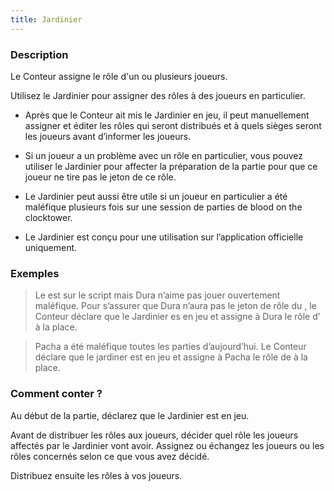 ```yaml
---
title: Jardinier
---
```



<Fabled CONTREBANDIER header />

### Description

Le Conteur assigne le rôle d'un ou plusieurs joueurs.

Utilisez le Jardinier pour assigner des rôles à des joueurs en particulier.

-   Après que le Conteur ait mis le Jardinier en jeu, il peut manuellement assigner et éditer les rôles qui seront distribués et à quels sièges seront les joueurs avant d’informer les joueurs.

-   Si un joueur a un problème avec un rôle en particulier, vous pouvez utiliser le Jardinier pour affecter la préparation de la partie pour que ce joueur ne tire pas le jeton de ce rôle.

-   Le Jardinier peut aussi être utile si un joueur en particulier a été maléfique plusieurs fois sur une session de parties de blood on the clocktower.

-   Le Jardinier est conçu pour une utilisation sur l’application officielle uniquement.

### Exemples

> Le <Role VIZIR /> est sur le script mais Dura n’aime pas jouer ouvertement maléfique. Pour s’assurer que Dura n’aura pas le jeton de rôle du <Role VIZIR />, le Conteur déclare que le Jardinier es en jeu et assigne à Dura le rôle d’<Role EMPOISONNEUR /> à la place.

> Pacha a été maléfique toutes les parties d’aujourd’hui. Le Conteur déclare que le jardiner est en jeu et assigne à Pacha le rôle de <Role CUISTOT /> à la place.

### Comment conter ?

Au début de la partie, déclarez que le Jardinier est en jeu.

Avant de distribuer les rôles aux joueurs, décider quel rôle les joueurs affectés par le Jardinier vont avoir. Assignez ou échangez les joueurs ou les rôles concernés selon ce que vous avez décidé.

Distribuez ensuite les rôles à vos joueurs.